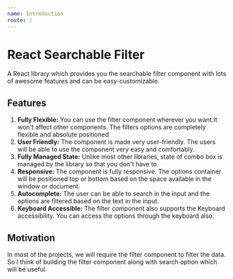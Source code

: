 ```yaml
---
name: Introduction
route: /
---
```


# React Searchable Filter

A React library which provides you the searchable filter component with lots of awesome features and can be easy-customizable.

## Features

1. **Fully Flexible:** You can use the filter component wherever you want.It won't affect other components. The filters options are completely flexible and absolute positioned
2. **User Friendly:** The component is made very user-friendly. The users will be able to use the component very easy and comfortably.
3. **Fully Managed State:** Unlike most other libraries, state of combo box is managed by the library so that you don't have to.
4. **Responsive:** The component is fully responsive. The options container will be positioned top or bottom based on the space available in the window or document.
5. **Autocomplete:** The user can be able to search in the input and the options are filtered based on the text in the input.
6. **Keyboard Accessible:** The filter component also supports the Keyboard accessibility. You can access the options through the keyboard also.

## Motivation

In most of the projects, we will require the filter component to filter the data. So I think of building the filter component along with search option which will be useful.
